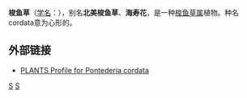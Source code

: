 {{Speciesbox
| image = Pontederia cordata.JPG
| genus = Pontederia
| species = cordata
| authority = [[Carolus_Linnaeus|Linnaeus]]
|}}

'''梭鱼草'''（[[学名|学名]]：{{lang|la|''Pontederia cordata''}}），别名'''北美梭鱼草'''、'''海寿花'''，是一种[[梭鱼草属|梭鱼草属]]植物。种名cordata意为心形的。

{{commons category|Pontederia cordata}}

==外部链接==
*[https://web.archive.org/web/20121116202931/http://plants.usda.gov/java/profile?symbol=POCO14 PLANTS Profile for Pontederia cordata]
{{Taxonbar|from=Q621050}}

[[Category:梭鱼草属|S]]
[[Category:卡尔·林奈命名的生物分类|S]]


{{植物小作品}}